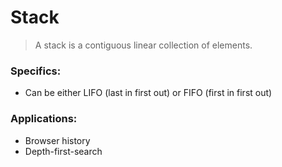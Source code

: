 # Stack

> A stack is a contiguous linear collection of elements.

### Specifics:

- Can be either LIFO (last in first out) or FIFO (first in first out)

### Applications:

- Browser history
- Depth-first-search
